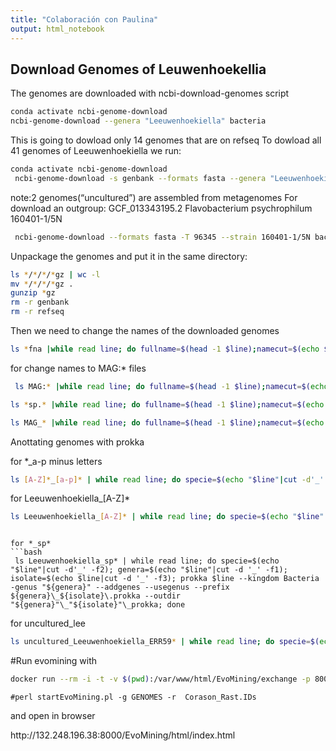 ```yaml
---
title: "Colaboración con Paulina"
output: html_notebook
---
```


## Download Genomes of Leuwenhoekellia

The genomes are downloaded with ncbi-download-genomes script

```bash
conda activate ncbi-genome-download
ncbi-genome-download --genera "Leeuwenhoekiella" bacteria
```
This is going to dowload only 14 genomes that are on refseq
To dowload all 41 genomes of Leeuwenhoekiella we run:
```bash
conda activate ncbi-genome-download
 ncbi-genome-download -s genbank --formats fasta --genera "Leeuwenhoekiella,uncultured Leeuwenhoekiella" bacteria
```
note:2 genomes("uncultured") are assembled from metagenomes
For download an outgroup:
GCF_013343195.2 Flavobacterium psychrophilum    160401-1/5N
```bash

 ncbi-genome-download --formats fasta -T 96345 --strain 160401-1/5N bacteria
```
Unpackage the genomes and put it in the same directory:
```bash
ls */*/*/*gz | wc -l
mv */*/*/*gz .
gunzip *gz
rm -r genbank
rm -r refseq
```
Then we need to change the names of the downloaded genomes

```bash
ls *fna |while read line; do fullname=$(head -1 $line);namecut=$(echo $fullname|cut -d ' ' -f2,3); string=${namecut// /_}; accesion=$(echo $line|cut -d'_' -f1,2|cut -d'.' -f1);newname=$(echo $string\_$accesion.fna);mv "${line}" "${newname}"; done

```
for change names to MAG:* files
```bash

 ls MAG:* |while read line; do fullname=$(head -1 $line);namecut=$(echo $fullname|cut -d ' ' -f3,6|cut -d '_' -f1); string=${namecut// /_}; accesion=$(echo $line|cut -d'_' -f4,5|cut -d'.' -f1);newname=$(echo $string\_$accesion.fna);mv "${line}" "${newname}"; done

```

```bash
ls *sp.* |while read line; do fullname=$(head -1 $line);namecut=$(echo $fullname|cut -d ' ' -f2,4); string=${namecut// /_}; accesion=$(echo $line|cut -d'_' -f3,4|cut -d'.' -f1);newname=$(echo $string\_$accesion.fna);mv "${line}" "${newname}"; done

ls MAG_* |while read line; do fullname=$(head -1 $line);namecut=$(echo $fullname|cut -d ' ' -f4,5,7|cut -d '_' -f1); string=${namecut// /_}; accesion=$(echo $line|cut -d'_' -f4,5|cut -d'.' -f1);newname=$(echo $string\_$accesion.fna);mv "${line}" "${newname}"; done

```
Anottating genomes with  prokka

for *_a-p minus letters
```bash
ls [A-Z]*_[a-p]* | while read line; do specie=$(echo "$line"|cut -d'_' -f2); genera=$(echo "$line"|cut -d '_' -f1); isolate=$(echo $line|cut -d '_' -f3,4|cut -d '.' -f1); prokka $line --kingdom Bacteria -genus "${genera}" -species "${specie}" --addgenes --usegenus --prefix ${genera}\_${specie}\_"${isolate}"\.prokka --outdir "${genera}"\_"${specie}"\_"${isolate}"\_prokka; done
```

for Leeuwenhoekiella_[A-Z]*
```bash
ls Leeuwenhoekiella_[A-Z]* | while read line; do specie=$(echo "$line"|cut -d'_' -f2); genera=$(echo "$line"|cut -d '_' -f1); isolate=$(echo $line|cut -d '_' -f3); prokka $line --kingdom Bacteria -genus "${genera}" --addgenes --usegenus --prefix ${genera}\_${specie}\.prokka --outdir "${genera}"\_"${specie}"\_prokka; done
```

```

for *_sp*
```bash
 ls Leeuwenhoekiella_sp* | while read line; do specie=$(echo "$line"|cut -d'_' -f2); genera=$(echo "$line"|cut -d '_' -f1); isolate=$(echo $line|cut -d '_' -f3); prokka $line --kingdom Bacteria -genus "${genera}" --addgenes --usegenus --prefix ${genera}\_${isolate}\.prokka --outdir "${genera}"\_"${isolate}"\_prokka; done

```
for uncultured_lee
```bash
ls uncultured_Leeuwenhoekiella_ERR59* | while read line; do specie=$(echo "$line"|cut -d'_' -f3); genera=$(echo "$line"|cut -d '_' -f2); isolate=$(echo $line|cut -d '_' -f1); prokka $line --kingdom Bacteria -genus "${genera}" --addgenes --usegenus --prefix ${genera}\_${specie}\_"${isolate}"\.prokka --outdir "${genera}"\_${specie}\_"${isolate}"\_prokka; done
```

#Run evomining with
```bash
docker run --rm -i -t -v $(pwd):/var/www/html/EvoMining/exchange -p 8000 nselem/evomining:latest /bin/bash
```

```docker
#perl startEvoMining.pl -g GENOMES -r  Corason_Rast.IDs
```

and open in browser

http://132.248.196.38:8000/EvoMining/html/index.html

